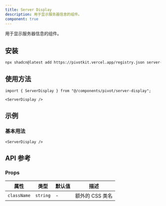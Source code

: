 ```yaml
---
title: Server Display
description: 用于显示服务器信息的组件。
component: true
---
```


用于显示服务器信息的组件。

<ComponentPreview name="server-display-demo" />

## 安装

```bash
npx shadcn@latest add https://pivotkit.vercel.app/registry.json server-display
```

## 使用方法

```tsx
import { ServerDisplay } from "@/components/pivot/server-display";
```

```tsx
<ServerDisplay />
```

## 示例

### 基本用法

```tsx
<ServerDisplay />
```

## API 参考

### Props

| 属性        | 类型     | 默认值 | 描述            |
| ----------- | -------- | ------ | --------------- |
| `className` | `string` | -      | 额外的 CSS 类名 |
